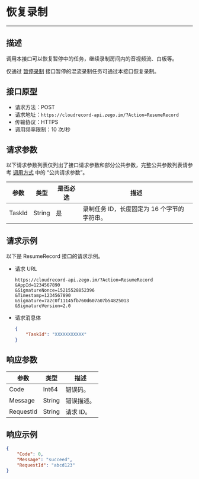 

# 恢复录制

---

## 描述

调用本接口可以恢复暂停中的任务，继续录制房间内的音视频流、白板等。

<Warning title="注意">仅通过 [暂停录制](./Pause%20Recording.mdx) 接口暂停的混流录制任务可通过本接口恢复录制。</Warning>

## 接口原型

- 请求方法：POST
- 请求地址：`https://cloudrecord-api.zego.im/?Action=ResumeRecord`
- 传输协议：HTTPS
- 调用频率限制：10 次/秒

## 请求参数

以下请求参数列表仅列出了接口请求参数和部分公共参数，完整公共参数列表请参考 [调用方式](./Making%20API%20Requests.mdx#公共请求参数) 中的 “公共请求参数”。

| 参数 | 类型 | 是否必选 | 描述 |
|------|------|----------|------|
| TaskId | String | 是 | 录制任务 ID，长度固定为 16 个字节的字符串。 |

## 请求示例

以下是 ResumeRecord 接口的请求示例。
- 请求 URL  
  ```
  https://cloudrecord-api.zego.im/?Action=ResumeRecord
  &AppId=1234567890
  &SignatureNonce=15215528852396
  &Timestamp=1234567890
  &Signature=7a2c0f11145fb760d607a07b54825013
  &SignatureVersion=2.0
  ```
- 请求消息体  
  ```json
  {
      "TaskId": "XXXXXXXXXXX"
  }
  ```

## 响应参数

| 参数 | 类型 | 描述 |
|------|------|------|
| Code | Int64 | 错误码。 |
| Message | String | 错误描述。 |
| RequestId | String | 请求 ID。 |

## 响应示例

```json
{
    "Code": 0,
    "Message": "succeed",
    "RequestId": "abcd123"
}
```
